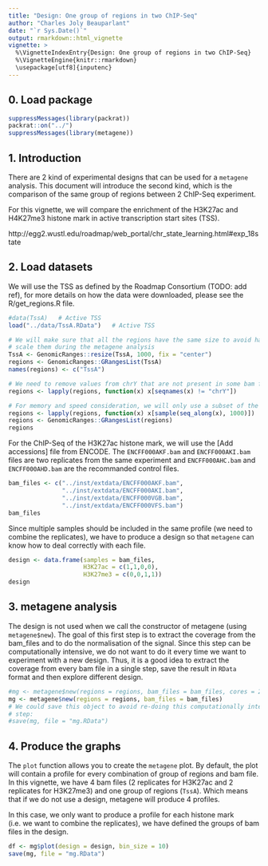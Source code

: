 ```yaml
---
title: "Design: One group of regions in two ChIP-Seq"
author: "Charles Joly Beauparlant"
date: "`r Sys.Date()`"
output: rmarkdown::html_vignette
vignette: >
  %\VignetteIndexEntry{Design: One group of regions in two ChIP-Seq}
  %\VignetteEngine{knitr::rmarkdown}
  \usepackage[utf8]{inputenc}
---
```


## 0. Load package

```r
suppressMessages(library(packrat))
packrat::on("../")
suppressMessages(library(metagene))
```

## 1. Introduction

There are 2 kind of experimental designs that can be used for a `metagene`
analysis. This document will introduce the second kind, which is the comparison
of the same group of regions between 2 ChIP-Seq experiment.

For this vignette, we will compare the enrichment of the H3K27ac and H4K27me3
histone mark in active transcription start sites (TSS).

http://egg2.wustl.edu/roadmap/web_portal/chr_state_learning.html#exp_18state

## 2. Load datasets

We will use the TSS as defined by the Roadmap Consortium (TODO: add ref), for
more details on how the data were downloaded, please see the R/get_regions.R file.

```r
#data(TssA)   # Active TSS
load("../data/TssA.RData")   # Active TSS

# We will make sure that all the regions have the same size to avoid having to
# scale them during the metagene analysis
TssA <- GenomicRanges::resize(TssA, 1000, fix = "center")
regions <- GenomicRanges::GRangesList(TssA)
names(regions) <- c("TssA")

# We need to remove values from chrY that are not present in some bam files
regions <- lapply(regions, function(x) x[seqnames(x) != "chrY"])

# For memory and speed consideration, we will only use a subset of the regions
regions <- lapply(regions, function(x) x[sample(seq_along(x), 1000)])
regions <- GenomicRanges::GRangesList(regions)
regions
```

For the ChIP-Seq of the H3K27ac histone mark, we will use the [Add accessions]
file from ENCODE. The `ENCFF000AKF.bam` and `ENCFF000AKI.bam` files are two
replicates from the same experiment and `ENCFF000AHC.bam` and `ENCFF000AHD.bam`
are the recommanded control files.

```r
bam_files <- c("../inst/extdata/ENCFF000AKF.bam",
               "../inst/extdata/ENCFF000AKI.bam",
               "../inst/extdata/ENCFF000VGB.bam",
               "../inst/extdata/ENCFF000VFS.bam")
bam_files
```

Since multiple samples should be included in the same profile (we need to
combine the replicates), we have to produce a design so that `metagene` can
know how to deal correctly with each file.

```r
design <- data.frame(samples = bam_files,
                     H3K27ac = c(1,1,0,0),
                     H3K27me3 = c(0,0,1,1))
design
```

## 3. metagene analysis

The design is not used when we call the constructor of metagene (using
`metagene$new`). The goal of this first step is to extract the coverage from
the bam_files and to do the normalisation of the signal. Since this step can
be computationally intensive, we do not want to do it every time we want to
experiment with a new design. Thus, it is a good idea to extract the coverage
from every bam file in a single step, save the result in `RData` format and
then explore different design.

```r
#mg <- metagene$new(regions = regions, bam_files = bam_files, cores = 2)
mg <- metagene$new(regions = regions, bam_files = bam_files)
# We could save this object to avoid re-doing this computationally intensive
# step:
#save(mg, file = "mg.RData")
```

## 4. Produce the graphs

The `plot` function allows you to create the `metagene` plot. By default, the
plot will contain a profile for every combination of group of regions and bam
file. In this vignette, we have 4 bam files (2 replicates for H3K27ac and 2
replicates for H3K27me3) and one group of regions (`TssA`). Which means that if
we do not use a design, metagene will produce 4 profiles.

In this case, we only want to produce a profile for each histone mark (i.e. we
want to combine the replicates), we have defined the groups of bam files in the
design.

```r
df <- mg$plot(design = design, bin_size = 10)
save(mg, file = "mg.RData")
```

